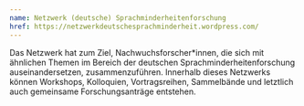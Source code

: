 ```yaml
---
name: Netzwerk (deutsche) Sprachminderheitenforschung
href: https://netzwerkdeutschesprachminderheit.wordpress.com/
---
```

Das Netzwerk hat zum Ziel, Nachwuchsforscher\*innen, die sich mit ähnlichen Themen im Bereich der deutschen Sprachminderheitenforschung auseinandersetzen, zusammenzuführen. Innerhalb dieses Netzwerks können Workshops, Kolloquien, Vortragsreihen, Sammelbände und letztlich auch gemeinsame Forschungsanträge entstehen.

